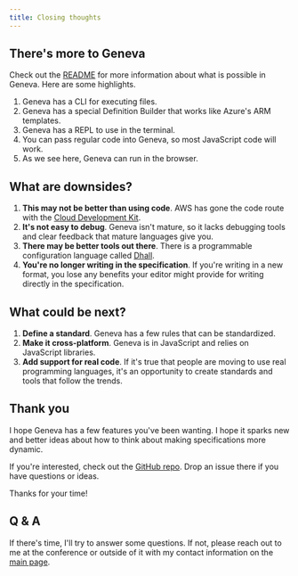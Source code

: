 ```yaml
---
title: Closing thoughts
---
```


## There's more to Geneva

Check out the [README](https://github.com/smizell/geneva) for more information about what is possible in Geneva. Here are some highlights.

1. Geneva has a CLI for executing files.
1. Geneva has a special Definition Builder that works like Azure's ARM templates.
1. Geneva has a REPL to use in the terminal.
1. You can pass regular code into Geneva, so most JavaScript code will work.
1. As we see here, Geneva can run in the browser.

## What are downsides?

1. **This may not be better than using code**. AWS has gone the code route with the [Cloud Development Kit](https://aws.amazon.com/cdk/).
1. **It's not easy to debug**. Geneva isn't mature, so it lacks debugging tools and clear feedback that mature languages give you.
1. **There may be better tools out there**. There is a programmable configuration language called [Dhall](https://dhall-lang.org/).
1. **You're no longer writing in the specification**. If you're writing in a new format, you lose any benefits your editor might provide for writing directly in the specification.

## What could be next?

1. **Define a standard**. Geneva has a few rules that can be standardized.
1. **Make it cross-platform**. Geneva is in JavaScript and relies on JavaScript libraries.
1. **Add support for real code**. If it's true that people are moving to use real programming languages, it's an opportunity to create standards and tools that follow the trends.

## Thank you

I hope Geneva has a few features you've been wanting. I hope it sparks new and better ideas about how to think about making specifications more dynamic.

If you're interested, check out the [GitHub repo](https://github.com/smizell/geneva). Drop an issue there if you have questions or ideas.

Thanks for your time!

## Q & A

If there's time, I'll try to answer some questions. If not, please reach out to me at the conference or outside of it with my contact information on the [main page](/).
